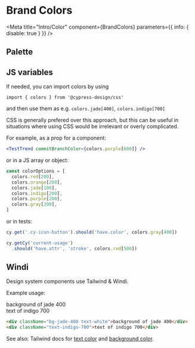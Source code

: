 

# Brand Colors

<Meta
  title="Intro/Color"
  component={BrandColors}
  parameters={{ info: { disable: true } }}
/>

## Palette

<Canvas>
  <Story name="Color">
    <BrandColors />
  </Story>
</Canvas>

## JS variables

If needed, you can import colors by using

`import { colors } from '@cypress-design/css'`

and then use them as e.g. `colors.jade[400]`, `colors.indigo[700]`

CSS is generally prefered over this approach, but this can be useful in situations where using CSS would be irrelevant or overly complicated.

For example, as a prop for a component:

```jsx
<TestTrend commitBranchColor={colors.purple[600]} />
```

or in a JS array or object:

```js
const colorOptions = [
  colors.red[200],
  colors.orange[200],
  colors.jade[100],
  colors.indigo[200],
  colors.purple[200],
  colors.gray[200],
]
```

or in tests:

```js
cy.get('.cy-icon-button').should('have.color', colors.gray[400])

cy.getCy('current-usage')
  .should('have.attr', 'stroke', colors.red[500])
```

## Windi

Design system components use Tailwind & Windi.

Example usage:

<div className="bg-jade-400 text-white">background of jade 400</div>
<div className="text-indigo-700">text of indigo 700</div>

```html
<div className="bg-jade-400 text-white">background of jade 400</div>
<div className="text-indigo-700">text of indigo 700</div>
```

See also: Tailwind docs for [text color](https://tailwindcss.com/docs/text-color) and [background color](https://tailwindcss.com/docs/background-color).
